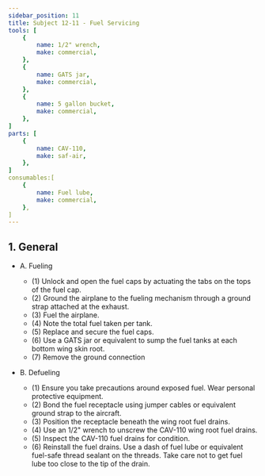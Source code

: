 ```yaml
---
sidebar_position: 11
title: Subject 12-11 - Fuel Servicing
tools: [
    {
        name: 1/2" wrench,
        make: commercial,
    },
    {
        name: GATS jar,
        make: commercial,
    },
    {
        name: 5 gallon bucket,
        make: commercial,
    },
]
parts: [
    {
        name: CAV-110,
        make: saf-air,
    },
]
consumables:[
    {
        name: Fuel lube,
        make: commercial,
    },
]
---
```


## 1. General
* A. Fueling
    * (1) Unlock and open the fuel caps by actuating the tabs on the tops of the fuel cap. 
    * (2) Ground the airplane to the fueling mechanism through a ground strap attached at the exhaust.
    * (3) Fuel the airplane. 
    * (4) Note the total fuel taken per tank. 
    * (5) Replace and secure the fuel caps. 
    * (6) Use a GATS jar or equivalent to sump the fuel tanks at each bottom wing skin root. 
    * (7) Remove the ground connection

* B. Defueling
    * (1) Ensure you take precautions around exposed fuel. Wear personal protective equipment. 
    * (2) Bond the fuel receptacle using jumper cables or equivalent ground strap to the aircraft. 
    * (3) Position the receptacle beneath the wing root fuel drains. 
    * (4) Use an 1/2" wrench to unscrew the CAV-110 wing root fuel drains. 
    * (5) Inspect the CAV-110 fuel drains for condition. 
    * (6) Reinstall the fuel drains. Use a dash of fuel lube or equivalent fuel-safe thread sealant on the threads. Take care not to get fuel lube too close to the tip of the drain. 